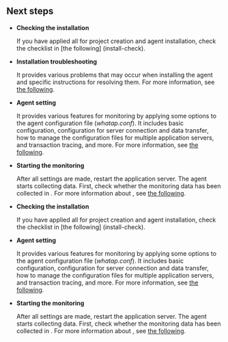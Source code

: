 ## Next steps

<Xclude product="nodejs">

<div className="nextstep">

- **Checking the installation**

  If you have applied all for project creation and agent installation, check the checklist in [the following] (install-check).

- **Installation troubleshooting**

  It provides various problems that may occur when installing the agent and specific instructions for resolving them. For more information, see [the following](agent-troubleshooting).

- **Agent setting**

  It provides various features for monitoring by applying some options to the agent configuration file (*whatap.conf*). It includes basic configuration, configuration for server connection and data transfer, how to manage the configuration files for multiple application servers, and transaction tracing, and more. For more information, see [the following](set-agent).

- **Starting the monitoring**

  After all settings are made, restart the application server. The agent starts collecting data. First, check whether the monitoring data has been collected in <Cmdname sid="side_appDashboard" className="uitext" />. For more information about <Cmdname sid="side_appDashboard" className="uitext" />, see [the following](dashboard).

</div>

</Xclude>

<InDoc product="nodejs">

<div className="nextstep">

- **Checking the installation**

  If you have applied all for project creation and agent installation, check the checklist in [the following] (install-check).

- **Agent setting**

  It provides various features for monitoring by applying some options to the agent configuration file (*whatap.conf*). It includes basic configuration, configuration for server connection and data transfer, how to manage the configuration files for multiple application servers, and transaction tracing, and more. For more information, see [the following](set-agent).

- **Starting the monitoring**

  After all settings are made, restart the application server. The agent starts collecting data. First, check whether the monitoring data has been collected in <Cmdname sid="side_appDashboard" className="uitext" />. For more information about <Cmdname sid="side_appDashboard" className="uitext" />, see [the following](dashboard).

</div>

</InDoc>

